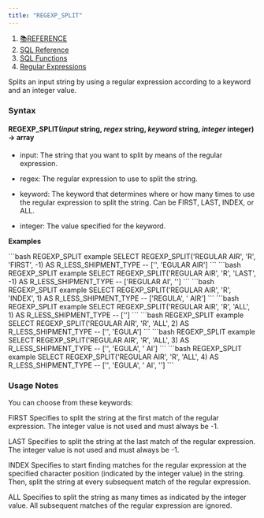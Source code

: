 ```yaml
---
title: "REGEXP_SPLIT"
---
```


1. [📚REFERENCE](/reference)
2. [SQL Reference](/reference/sql-reference)
3. [SQL Functions](/reference/sql-reference/all-functions)
4. [Regular Expressions](/reference/sql-reference/all-functions/regular-expressions)

Splits an input string by using a regular expression according to a keyword and an integer value.

### Syntax

#### REGEXP\_SPLIT(*input* string, *regex* string, *keyword* string, *integer* integer) → array

* input: The string that you want to split by means of the regular expression.

* regex: The regular expression to use to split the string.

* keyword: The keyword that determines where or how many times to use the regular expression to split the string. Can be FIRST, LAST, INDEX, or ALL.

* integer: The value specified for the keyword.

**Examples**

<CodeGroup>
  ```bash REGEXP_SPLIT example
  SELECT REGEXP_SPLIT('REGULAR AIR', 'R', 'FIRST', -1) 
  AS R_LESS_SHIPMENT_TYPE
  -- ['', 'EGULAR AIR']
  ```
</CodeGroup>

<CodeGroup>
  ```bash REGEXP_SPLIT example
  SELECT REGEXP_SPLIT('REGULAR AIR', 'R', 'LAST', -1) 
  AS R_LESS_SHIPMENT_TYPE
  -- ['REGULAR AI', '']
  ```
</CodeGroup>

<CodeGroup>
  ```bash REGEXP_SPLIT example
  SELECT REGEXP_SPLIT('REGULAR AIR', 'R', 'INDEX', 1) 
  AS R_LESS_SHIPMENT_TYPE
  -- ['REGULA', ' AIR']
  ```
</CodeGroup>

<CodeGroup>
  ```bash REGEXP_SPLIT example
  SELECT REGEXP_SPLIT('REGULAR AIR', 'R', 'ALL', 1) 
  AS R_LESS_SHIPMENT_TYPE
  -- ['']
  ```
</CodeGroup>

<CodeGroup>
  ```bash REGEXP_SPLIT example
  SELECT REGEXP_SPLIT('REGULAR AIR', 'R', 'ALL', 2) 
  AS R_LESS_SHIPMENT_TYPE
  -- ['', 'EGULA']
  ```
</CodeGroup>

<CodeGroup>
  ```bash REGEXP_SPLIT example
  SELECT REGEXP_SPLIT('REGULAR AIR', 'R', 'ALL', 3) 
  AS R_LESS_SHIPMENT_TYPE
  -- ['', 'EGULA', ' AI']
  ```
</CodeGroup>

<CodeGroup>
  ```bash REGEXP_SPLIT example
  SELECT REGEXP_SPLIT('REGULAR AIR', 'R', 'ALL', 4) 
  AS R_LESS_SHIPMENT_TYPE
  -- ['', 'EGULA', ' AI', '']
  ```
</CodeGroup>

### Usage Notes

You can choose from these keywords:

FIRST Specifies to split the string at the first match of the regular expression. The integer value is not used and must always be -1.

LAST Specifies to split the string at the last match of the regular expression. The integer value is not used and must always be -1.

INDEX Specifies to start finding matches for the regular expression at the specified character position (indicated by the integer value) in the string. Then, split the string at every subsequent match of the regular expression.

ALL Specifies to split the string as many times as indicated by the integer value. All subsequent matches of the regular expression are ignored.
